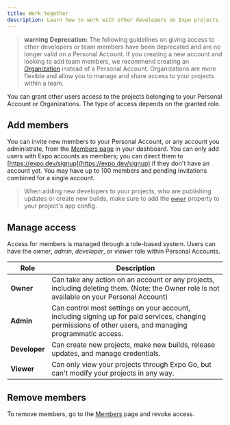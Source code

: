 ```yaml
---
title: Work together
description: Learn how to work with other developers on Expo projects.
---
```


> **warning** **Deprecation:** The following guidelines on giving access to other developers or team members have been deprecated and are no longer valid on a Personal Account. If you creating a new account and looking to add team members, we recommend creating an [Organization](/accounts/account-types/#organizations) instead of a Personal Account. Organizations are more flexible and allow you to manage and share access to your projects within a team.

You can grant other users access to the projects belonging to your Personal Account or Organizations. The type of access depends on the granted role.

## Add members

You can invite new members to your Personal Account, or any account you administrate, from the [Members page](https://expo.dev/settings/members) in your dashboard. You can only add users with Expo accounts as members; you can direct them to [https://expo.dev/signup](https://expo.dev/signup) if they don't have an account yet. You may have up to 100 members and pending invitations combined for a single account.

> When adding new developers to your projects, who are publishing updates or create new builds, make sure to add the [`owner`](../versions/latest/config/app.mdx#owner) property to your project's app config.

## Manage access

Access for members is managed through a role-based system. Users can have the _owner_, _admin_, _developer_, or _viewer_ role within Personal Accounts.

| Role          | Description                                                                                                                                               |
| ------------- | --------------------------------------------------------------------------------------------------------------------------------------------------------- |
| **Owner**     | Can take any action on an account or any projects, including deleting them. (Note: the Owner role is not available on your Personal Account)              |
| **Admin**     | Can control most settings on your account, including signing up for paid services, changing permissions of other users, and managing programmatic access. |
| **Developer** | Can create new projects, make new builds, release updates, and manage credentials.                                                                        |
| **Viewer**    | Can only view your projects through Expo Go, but can't modify your projects in any way.                                                                   |

## Remove members

To remove members, go to the [Members](https://expo.dev/settings/members) page and revoke access.
